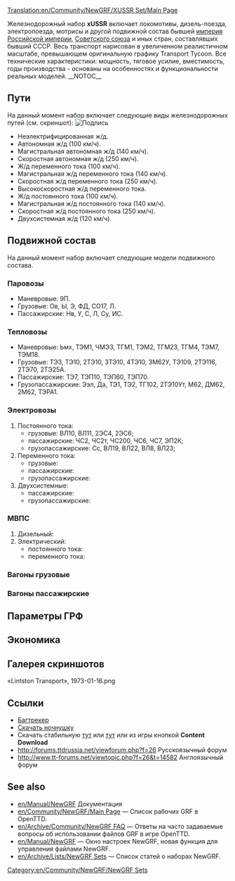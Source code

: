 [[Translation:en/Community/NewGRF/XUSSR Set/Main Page]]


{{en/Community/NewGRF/Infobox NewGRF|setname= xUSSR Set
|screenshot=ru/Community/NewGRF/XUSSR Set/«Lintston Transport», 1973-01-16.png
|artist= 
|coder=George
|focus=en/Community/NewGRF/Addons Trains
|homepage=forums.ttdrussia.net/viewforum.php?f=26
|homepagename= xUSSR Set at ttdrussia.net
|copyright= copyrighted
}}
Железнодорожный набор '''xUSSR''' включает локомотивы, дизель-поезда, электропоезда, мотрисы и другой подвижной состав бывшей [https://www.wikipedia.org/wiki/ru:Российская империя Российской империи], [https://www.wikipedia.org/wiki/ru:СССР Советского союза] и иных стран, составлявших бывший СССР. Весь транспорт нарисован в увеличенном реалистичном масштабе, превышающем оригинальную графику Transport Tycoon.  Все технические характеристики: мощность, тяговое усилие, вместимость, годы производства - основаны на особенностях и функциональности реальных моделей.
__NOTOC__
== Пути ==
На данный момент набор включает следующие виды железнодорожных путей (см. скриншот):
[[File:en/Виды железнодорожных путей.png|frame|Подпись]]
* Неэлектрифицированная ж/д.
* Автономная ж/д (100 км/ч).
* Магистральная автономная ж/д (140 км/ч).
* Скоростная автономная ж/д (250 км/ч).
* Ж/д переменного тока (100 км/ч).
* Магистральная ж/д переменного тока (140 км/ч).
* Скоростная ж/д переменного тока (250 км/ч).
* Высокоскоростная ж/д переменного тока.
* Ж/д постоянного тока (100 км/ч).
* Магистральная ж/д постоянного тока (140 км/ч).
* Скоростная ж/д постоянного тока (250 км/ч).
* Двухсистемная ж/д (120 км/ч).

== Подвижной состав ==
На данный момент набор включает следующие модели подвижного состава.
=== Паровозы ===
* Маневровые: 9П.
* Грузовые: Ов, Ы, Э, ФД, СО17, Л.
* Пассажирские: Нв, У, С, Л, Су, ИС.

=== Тепловозы ===
* Маневровые: Ьмх, ТЭМ1, ЧМЭ3, ТГМ1, ТЭМ2, ТГМ23, ТГМ4, ТЭМ7, ТЭМ18.
* Грузовые: ТЭ3, ТЭ10, 2ТЭ10, 3ТЭ10, 4ТЭ10, 3М62У, ТЭ109, 2ТЭ116, 2ТЭ70, 2ТЭ25А.
* Пассажирские: ТЭ7, ТЭП10, ТЭП60, ТЭП70.
* Грузопассажирские: Ээл, Да, ТЭ1, ТЭ2, ТГ102, 2ТЭ10Ут, М62, ДМ62, 2М62, ТЭРА1.

=== Электровозы ===
# Постоянного тока:
#* грузовые: ВЛ10, ВЛ11, 2ЭС4, 2ЭС6;
#* пассажирские: ЧС2, ЧС2т, ЧС200, ЧС6, ЧС7, ЭП2К;
#* грузопассажирские: Сс, ВЛ19, ВЛ22, ВЛ8, ВЛ23;
# Переменного тока:
#* грузовые:
#* пассажирские:
#* грузопассажирские:
# Двухсистемные:
#* пассажирские:
#* грузопассажирские:

=== МВПС ===
# Дизельный: 
# Электрический:
#* постоянного тока:
#* переменного тока:

=== Вагоны грузовые ===

=== Вагоны пассажирские ===


== Параметры ГРФ ==



== Экономика ==


== Галерея скриншотов ==
<gallery mode="packed">
«Lintston Transport», 1973-01-16.png
</gallery>

==Ссылки==
*[https://dev.openttdcoop.org/projects/xussrset/issues Багтрекер]
*[http://bundles.openttdcoop.org/xussrset/push/LATEST/ Скачать ночнушку]
*Cкачать стабильную [http://bundles.openttdcoop.org/xussrset/releases/ тут] или [http://binaries.openttd.org/bananas/newgrf/xUSSR_set-0.3.tar.gz тут] или из игры кнопкой '''Content Download'''
*http://forums.ttdrussia.net/viewforum.php?f=26 Русскоязычный форум
*http://www.tt-forums.net/viewtopic.php?f=26&t=14582 Англоязычный форум

== See also ==
* [[en/Manual/NewGRF]] Документация
* [[en/Community/NewGRF/Main Page]] &mdash; Список рабочих GRF в OpenTTD.
* [[en/Archive/Community/NewGRF FAQ]] &mdash; Ответы на часто задаваемые вопросы об использовании файлов GRF в игре OpenTTD.
* [[en/Manual/NewGRF]] &mdash; Окно настроек NewGRF, новая функция для управления файлами NewGRF. 
* [[en/Archive/Lists/NewGRF Sets]] &mdash; Список статей о наборах NewGRF.

[[Category:en/Community/NewGRF/NewGRF Sets]]